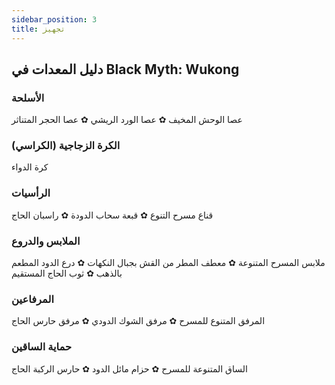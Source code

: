 ```yaml
---
sidebar_position: 3
title: تجهيز
---
```


## دليل المعدات في Black Myth: Wukong

### الأسلحة

عصا الوحش المخيف ✿ عصا الورد الريشي ✿ عصا الحجر المتناثر

### الكرة الزجاجية (الكراسي)

كرة الدواء

### الرأسيات

قناع مسرح التنوع ✿ قبعة سحاب الدودة ✿ راسبان الحاج

### الملابس والدروع

ملابس المسرح المتنوعة ✿ معطف المطر من القش بجبال النكهات ✿ درع الدود المطعم بالذهب ✿ ثوب الحاج المستقيم

### المرفاعين

المرفق المتنوع للمسرح ✿ مرفق الشوك الدودي ✿ مرفق حارس الحاج

### حماية الساقين

الساق المتنوعة للمسرح ✿ حزام مائل الدود ✿ حارس الركبة الحاج